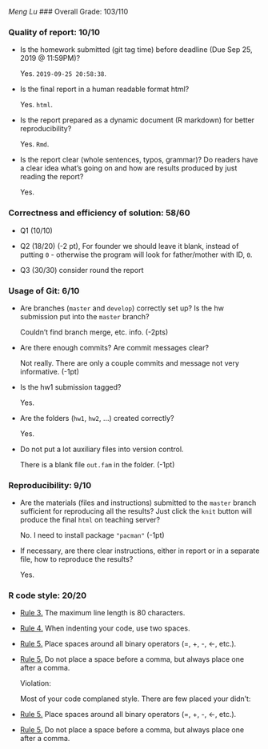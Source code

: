 *Meng Lu*
### Overall Grade: 103/110

### Quality of report: 10/10

-   Is the homework submitted (git tag time) before deadline (Due Sep 25, 2019 @ 11:59PM)?

    Yes. `2019-09-25 20:58:38`. 

-   Is the final report in a human readable format html? 

    Yes. `html`.

-   Is the report prepared as a dynamic document (R markdown) for better reproducibility?

    Yes. `Rmd`.

-   Is the report clear (whole sentences, typos, grammar)? Do readers have a clear idea what's going on and how are results produced by just reading the report? 

	  Yes. 
	  
### Correctness and efficiency of solution: 58/60

-   Q1 (10/10)

-   Q2 (18/20)
	 (-2 pt), For founder we should leave it blank, instead of putting `0` - otherwise the program will look for father/mother with ID, `0`.   

-   Q3 (30/30) consider round the report 
  
    
### Usage of Git: 6/10

-   Are branches (`master` and `develop`) correctly set up? Is the hw submission put into the `master` branch?

    Couldn't find branch merge, etc. info.  (-2pts)

-   Are there enough commits? Are commit messages clear?  

    Not really. There are only a couple commits and message not very informative. (-1pt)  
   
-   Is the hw1 submission tagged? 

    Yes. 

-   Are the folders (`hw1`, `hw2`, ...) created correctly? 

    Yes.
  
-   Do not put a lot auxiliary files into version control. 

	  There is a blank file `out.fam` in the folder. (-1pt)


### Reproducibility: 9/10

-   Are the materials (files and instructions) submitted to the `master` branch sufficient for reproducing all the results? Just click the `knit` button will produce the final `html` on teaching server? 

  	No. I need to install package `"pacman"` (-1pt)
  	

-   If necessary, are there clear instructions, either in report or in a separate file, how to reproduce the results?

    Yes.

### R code style: 20/20
-   [Rule 3.](https://google.github.io/styleguide/Rguide.xml#linelength) The maximum line length is 80 characters. 


-   [Rule 4.](https://google.github.io/styleguide/Rguide.xml#indentation) When indenting your code, use two spaces.

-   [Rule 5.](https://google.github.io/styleguide/Rguide.xml#spacing) Place spaces around all binary operators (=, +, -, &lt;-, etc.). 


-   [Rule 5.](https://google.github.io/styleguide/Rguide.xml#spacing) Do not place a space before a comma, but always place one after a comma. 

	Violation:
	
	Most of your code complaned style. There are few placed your didn't: 
	
-   [Rule 5.](https://google.github.io/styleguide/Rguide.xml#spacing) Place spaces around all binary operators (=, +, -, &lt;-, etc.). 


-   [Rule 5.](https://google.github.io/styleguide/Rguide.xml#spacing) Do not place a space before a comma, but always place one after a comma. 





